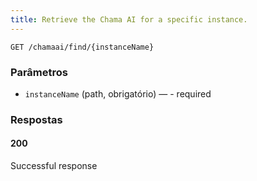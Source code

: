 ```yaml
---
title: Retrieve the Chama AI for a specific instance.
---
```


```http
GET /chamaai/find/{instanceName}
```



### Parâmetros

- `instanceName` (path, obrigatório) — - required

### Respostas
#### 200
Successful response

